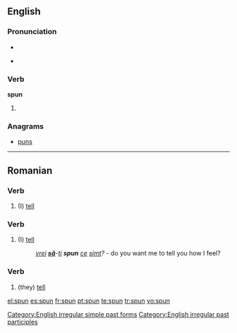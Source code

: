 ==English==

===Pronunciation===
*{{IPA|/'spʌn/}}
*{{audio|en-us-spun.ogg|Audio (US)}}
*:{{rhymes|ʌn}}

===Verb===
'''spun'''

# {{past of|[[spin]]}}

===Anagrams===
*[[puns]]

[[Category:English irregular simple past forms]]
[[Category:English irregular past participles]]

----

==Romanian==

===Verb===
{{ro-verbform|spune|person=1s|time=pres|tense=ind}}

# (I) [[tell]]

===Verb===
{{ro-verbform|spune|person=1s|time=pres|tense=sub}}

# (I) [[tell]]
#:''[[vrei]] '''[[să]]'''-[[îţi|ţi]] '''spun''' [[ce]] [[simt]]?'' - do you want me to tell you how I feel?

===Verb===
{{ro-verbform|spune|person=3p|time=pres|tense=ind}}

# (they) [[tell]]

[[el:spun]]
[[es:spun]]
[[fr:spun]]
[[pt:spun]]
[[te:spun]]
[[tr:spun]]
[[vo:spun]]